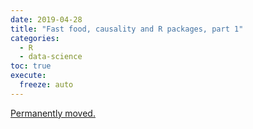 ```yaml
---
date: 2019-04-28
title: "Fast food, causality and R packages, part 1"
categories:
  - R
  - data-science
toc: true
execute:
  freeze: auto
---
```


[Permanently moved.](../../posts/2019-04-28-diffindiff_part1.qmd)

